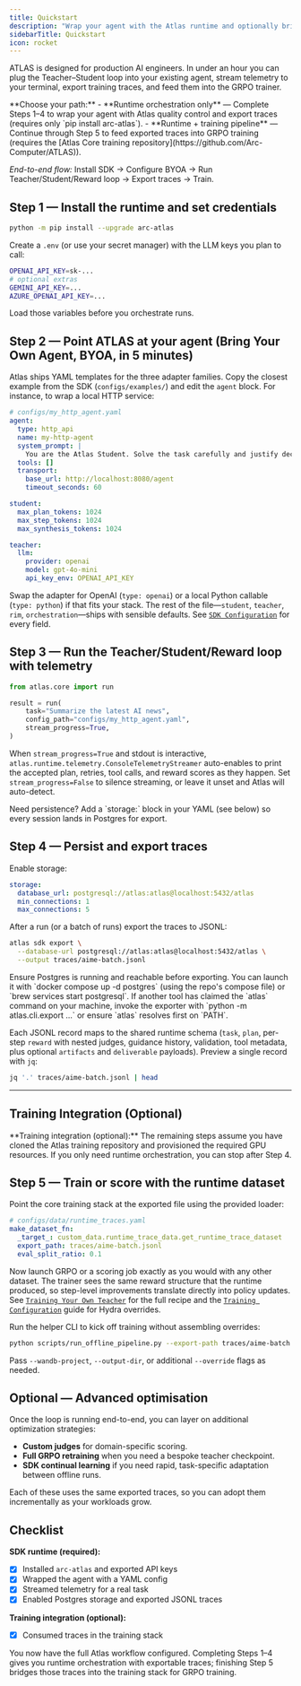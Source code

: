 ```yaml
---
title: Quickstart
description: "Wrap your agent with the Atlas runtime and optionally bridge exported traces into the training stack."
sidebarTitle: Quickstart
icon: rocket
---
```


ATLAS is designed for production AI engineers. In under an hour you can plug the Teacher–Student loop into your existing agent, stream telemetry to your terminal, export training traces, and feed them into the GRPO trainer.

<Info>
**Choose your path:**
- **Runtime orchestration only** — Complete Steps 1–4 to wrap your agent with Atlas quality control and export traces (requires only `pip install arc-atlas`).
- **Runtime + training pipeline** — Continue through Step 5 to feed exported traces into GRPO training (requires the [Atlas Core training repository](https://github.com/Arc-Computer/ATLAS)).
</Info>

*End-to-end flow:* Install SDK → Configure BYOA → Run Teacher/Student/Reward loop → Export traces → Train.

## Step 1 — Install the runtime and set credentials

```bash
python -m pip install --upgrade arc-atlas
```

Create a `.env` (or use your secret manager) with the LLM keys you plan to call:

```bash
OPENAI_API_KEY=sk-...
# optional extras
GEMINI_API_KEY=...
AZURE_OPENAI_API_KEY=...
```

Load those variables before you orchestrate runs.

## Step 2 — Point ATLAS at your agent (Bring Your Own Agent, BYOA, in 5 minutes)

Atlas ships YAML templates for the three adapter families. Copy the closest example from the SDK (`configs/examples/`) and edit the `agent` block. For instance, to wrap a local HTTP service:

```yaml
# configs/my_http_agent.yaml
agent:
  type: http_api
  name: my-http-agent
  system_prompt: |
    You are the Atlas Student. Solve the task carefully and justify decisions.
  tools: []
  transport:
    base_url: http://localhost:8080/agent
    timeout_seconds: 60

student:
  max_plan_tokens: 1024
  max_step_tokens: 1024
  max_synthesis_tokens: 1024

teacher:
  llm:
    provider: openai
    model: gpt-4o-mini
    api_key_env: OPENAI_API_KEY
```

Swap the adapter for OpenAI (`type: openai`) or a local Python callable (`type: python`) if that fits your stack. The rest of the file—`student`, `teacher`, `rim`, `orchestration`—ships with sensible defaults. See [`SDK Configuration`](/sdk/configuration) for every field.

## Step 3 — Run the Teacher/Student/Reward loop with telemetry

```python
from atlas.core import run

result = run(
    task="Summarize the latest AI news",
    config_path="configs/my_http_agent.yaml",
    stream_progress=True,
)
```

When `stream_progress=True` and stdout is interactive, `atlas.runtime.telemetry.ConsoleTelemetryStreamer` auto-enables to print the accepted plan, retries, tool calls, and reward scores as they happen. Set `stream_progress=False` to silence streaming, or leave it unset and Atlas will auto-detect.

<Note>
Need persistence? Add a `storage:` block in your YAML (see below) so every session lands in Postgres for export.
</Note>

## Step 4 — Persist and export traces

Enable storage:

```yaml
storage:
  database_url: postgresql://atlas:atlas@localhost:5432/atlas
  min_connections: 1
  max_connections: 5
```

After a run (or a batch of runs) export the traces to JSONL:

```bash
atlas sdk export \
  --database-url postgresql://atlas:atlas@localhost:5432/atlas \
  --output traces/aime-batch.jsonl
```

<Note>
Ensure Postgres is running and reachable before exporting. You can launch it with `docker compose up -d postgres` (using the repo's compose file) or `brew services start postgresql`.
</Note>

<Tip>
If another tool has claimed the `atlas` command on your machine, invoke the exporter with `python -m atlas.cli.export ...` or ensure `atlas` resolves first on `PATH`.
</Tip>

Each JSONL record maps to the shared runtime schema (`task`, `plan`, per-step `reward` with nested judges, guidance history, validation, tool metadata, plus optional `artifacts` and `deliverable` payloads). Preview a single record with `jq`:

```bash
jq '.' traces/aime-batch.jsonl | head
```

---

## Training Integration (Optional)

<Note>
**Training integration (optional):** The remaining steps assume you have cloned the Atlas training repository and provisioned the required GPU resources. If you only need runtime orchestration, you can stop after Step 4.
</Note>

## Step 5 — Train or score with the runtime dataset

Point the core training stack at the exported file using the provided loader:

```yaml
# configs/data/runtime_traces.yaml
make_dataset_fn:
  _target_: custom_data.runtime_trace_data.get_runtime_trace_dataset
  export_path: traces/aime-batch.jsonl
  eval_split_ratio: 0.1
```

Now launch GRPO or a scoring job exactly as you would with any other dataset. The trainer sees the same reward structure that the runtime produced, so step-level improvements translate directly into policy updates. See [`Training Your Own Teacher`](/training/offline/grpo-training) for the full recipe and the [`Training Configuration`](/training/configuration) guide for Hydra overrides.

Run the helper CLI to kick off training without assembling overrides:

```bash
python scripts/run_offline_pipeline.py --export-path traces/aime-batch.jsonl
```

Pass `--wandb-project`, `--output-dir`, or additional `--override` flags as needed.

## Optional — Advanced optimisation

Once the loop is running end-to-end, you can layer on additional optimization strategies:

- **Custom judges** for domain-specific scoring.
- **Full GRPO retraining** when you need a bespoke teacher checkpoint.
- **SDK continual learning** if you need rapid, task-specific adaptation between offline runs.

Each of these uses the same exported traces, so you can adopt them incrementally as your workloads grow.

## Checklist

**SDK runtime (required):**
- [x] Installed `arc-atlas` and exported API keys
- [x] Wrapped the agent with a YAML config
- [x] Streamed telemetry for a real task
- [x] Enabled Postgres storage and exported JSONL traces

**Training integration (optional):**
- [x] Consumed traces in the training stack

You now have the full Atlas workflow configured. Completing Steps 1–4 gives you runtime orchestration with exportable traces; finishing Step 5 bridges those traces into the training stack for GRPO training.
